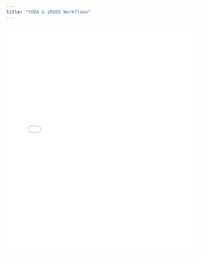 ```yaml
---
title: "YODA & iRODS Workflows"
---
```


<embed src="../../static/slides/2023-03-29_yoda-irods-workflows.pdf" type="application/pdf" width="100%" height="600px" />